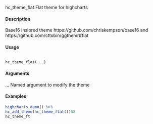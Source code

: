
hc_theme_flat
Flat theme for highcharts

#### Description 

Base16 Insipred theme https://github.com/chriskempson/base16 and https://github.com/cttobin/ggthemr#flat

#### Usage 
<pre><code>
hc_theme_flat(...)
</code></pre> 
#### Arguments 
 

...
Named argument to modify the theme

#### Examples 
```r
highcharts_demo() %>%
hc_add_theme(hc_theme_flat())58
hc_theme_ft
```

